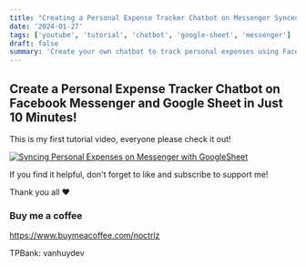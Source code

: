 ```yaml
---
title: "Creating a Personal Expense Tracker Chatbot on Messenger Synced with Google Sheet"
date: '2024-01-27'
tags: ['youtube', 'tutorial', 'chatbot', 'google-sheet', 'messenger']
draft: false
summary: 'Create your own chatbot to track personal expenses using Facebook Messenger and Google Sheet in just a few minutes!'
---
```


## Create a Personal Expense Tracker Chatbot on Facebook Messenger and Google Sheet in Just 10 Minutes!

This is my first tutorial video, everyone please check it out!

[![Syncing Personal Expenses on Messenger with GoogleSheet](https://img.youtube.com/vi/lfBcCICvxw4/0.jpg)](https://www.youtube.com/watch?v=lfBcCICvxw4)


If you find it helpful, don't forget to like and subscribe to support me!

Thank you all ❤️

### Buy me a coffee

https://www.buymeacoffee.com/noctrlz

TPBank: vanhuydev
